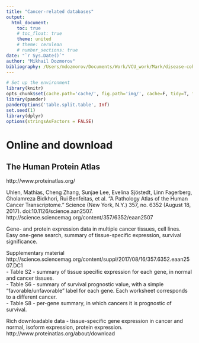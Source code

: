 ```yaml
---
title: "Cancer-related databases"
output:
  html_document:
    toc: true
    # toc_float: true
    theme: united
    # theme: cerulean
    # number_sections: true
date: "`r Sys.Date()`"
author: "Mikhail Dozmorov"
bibliography: /Users/mdozmorov/Documents/Work/VCU_work/Mark/disease-coherence/manuscript/networks.bib
---
```



```r
# Set up the environment
library(knitr)
opts_chunk$set(cache.path='cache/', fig.path='img/', cache=F, tidy=T, fig.keep='high', echo=F, dpi=100, warnings=F, message=F, comment=NA, warning=F, results='as.is', fig.width = 10, fig.height = 6) #out.width=700, 
library(pander)
panderOptions('table.split.table', Inf)
set.seed(1)
library(dplyr)
options(stringsAsFactors = FALSE)
```

# Online and download

## The Human Protein Atlas

http://www.proteinatlas.org/

Uhlen, Mathias, Cheng Zhang, Sunjae Lee, Evelina Sjöstedt, Linn Fagerberg, Gholamreza Bidkhori, Rui Benfeitas, et al. “A Pathology Atlas of the Human Cancer Transcriptome.” Science (New York, N.Y.) 357, no. 6352 (August 18, 2017). doi:10.1126/science.aan2507. http://science.sciencemag.org/content/357/6352/eaan2507

Gene- and protein expression data in multiple cancer tissues, cell lines. Easy one-gene search, summary of tissue-specific expression, survival significance.

Supplementary material http://science.sciencemag.org/content/suppl/2017/08/16/357.6352.eaan2507.DC1  
- Table S2 - summary of tissue specific expression for each gene, in normal and cancer tissues.  
- Table S6 - summary of survival prognostic value, with a simple "favorable/unfavorable" label for each gene. Each worksheet corresponds to a different cancer.  
- Table S8 - per-gene summary, in which cancers it is prognostic of survival.  

Rich downloadable data - tissue-specific gene expression in cancer and normal, isoform expression, protein expression. http://www.proteinatlas.org/about/download
